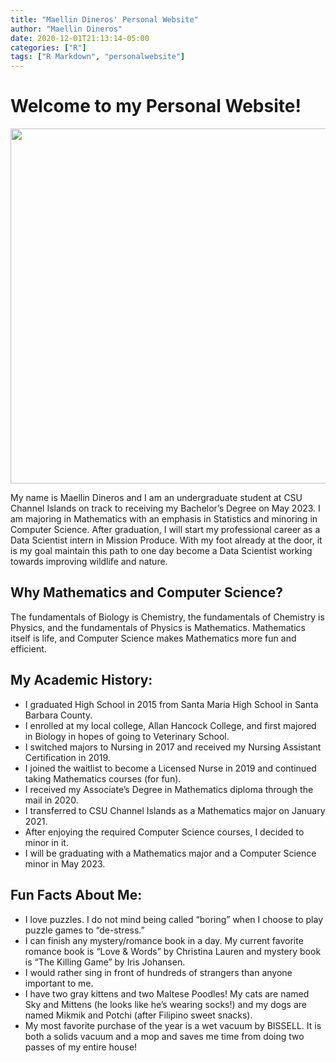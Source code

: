 ```yaml
---
title: "Maellin Dineros' Personal Website"
author: "Maellin Dineros"
date: 2020-12-01T21:13:14-05:00
categories: ["R"]
tags: ["R Markdown", "personalwebsite"]
---
```


# Welcome to my Personal Website!

![](images/IMG_1844-01.jpeg){width="568"}

My name is Maellin Dineros and I am an undergraduate student at CSU Channel Islands on track to receiving my Bachelor's Degree on May 2023. I am majoring in Mathematics with an emphasis in Statistics and minoring in Computer Science. After graduation, I will start my professional career as a Data Scientist intern in Mission Produce. With my foot already at the door, it is my goal maintain this path to one day become a Data Scientist working towards improving wildlife and nature.

## Why Mathematics and Computer Science?

The fundamentals of Biology is Chemistry, the fundamentals of Chemistry is Physics, and the fundamentals of Physics is Mathematics. Mathematics itself is life, and Computer Science makes Mathematics more fun and efficient.

## My Academic History:

-   I graduated High School in 2015 from Santa Maria High School in Santa Barbara County.
-   I enrolled at my local college, Allan Hancock College, and first majored in Biology in hopes of going to Veterinary School.
-   I switched majors to Nursing in 2017 and received my Nursing Assistant Certification in 2019.
-   I joined the waitlist to become a Licensed Nurse in 2019 and continued taking Mathematics courses (for fun).
-   I received my Associate's Degree in Mathematics diploma through the mail in 2020.
-   I transferred to CSU Channel Islands as a Mathematics major on January 2021.
-   After enjoying the required Computer Science courses, I decided to minor in it.
-   I will be graduating with a Mathematics major and a Computer Science minor in May 2023.

## Fun Facts About Me:

-   I love puzzles. I do not mind being called "boring" when I choose to play puzzle games to "de-stress."
-   I can finish any mystery/romance book in a day. My current favorite romance book is "Love & Words" by Christina Lauren and mystery book is "The Killing Game" by Iris Johansen.
-   I would rather sing in front of hundreds of strangers than anyone important to me.
-   I have two gray kittens and two Maltese Poodles! My cats are named Sky and Mittens (he looks like he's wearing socks!) and my dogs are named Mikmik and Potchi (after Filipino sweet snacks).
-   My most favorite purchase of the year is a wet vacuum by BISSELL. It is both a solids vacuum and a mop and saves me time from doing two passes of my entire house!
